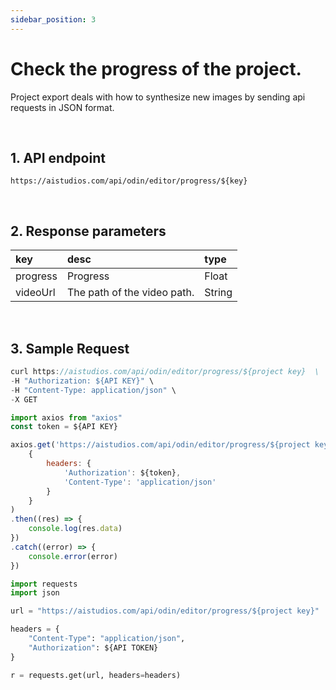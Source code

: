 ```yaml
---
sidebar_position: 3
---
```


# Check the progress of the project.

Project export deals with how to synthesize new images by sending api requests in JSON format.

<br/>

## 1. API endpoint

```http
https://aistudios.com/api/odin/editor/progress/${key}
```

<br/>

## 2. Response parameters

|key|desc|type|
|:---|:---|:---|
|progress|Progress|Float|
|videoUrl|The path of the video path.|String|

<br/>


## 3. Sample Request


<Tabs>
<TabItem value="curl" label="cURL">

```js
curl https://aistudios.com/api/odin/editor/progress/${project key}  \
-H "Authorization: ${API KEY}" \
-H "Content-Type: application/json" \
-X GET
```

</TabItem>
<TabItem value="js" label="Node.js">

```js
import axios from "axios" 
const token = ${API KEY}

axios.get('https://aistudios.com/api/odin/editor/progress/${project key}', 
    {
        headers: {
            'Authorization': ${token},
            'Content-Type': 'application/json'
        }
    }
)
.then((res) => {
    console.log(res.data)
})
.catch((error) => {
    console.error(error)
})
```

</TabItem>
<TabItem value="py" label="Python">

```py
import requests
import json

url = "https://aistudios.com/api/odin/editor/progress/${project key}"

headers = {
    "Content-Type": "application/json",
    "Authorization": ${API TOKEN}
}

r = requests.get(url, headers=headers)
```

</TabItem>
</Tabs>
